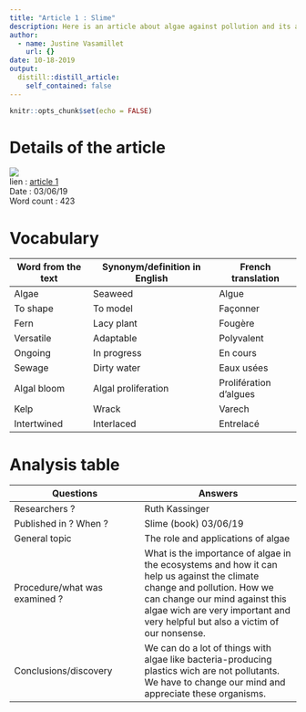 ```yaml
---
title: "Article 1 : Slime"
description: Here is an article about algae against pollution and its analysis
author:
  - name: Justine Vasamillet
    url: {}
date: 10-18-2019
output:
  distill::distill_article:
    self_contained: false
---
```


```r
knitr::opts_chunk$set(echo = FALSE)
```

# Details of the article
![](../data/article_1.png)  
lien : [article 1](https://blogs.sciencemag.org/books/2019/06/03/slime/)  
Date : 03/06/19  
Word count : 423

# Vocabulary

Word from the text |Synonym/definition in English |French translation
-------------------|------------------------------|--------------------
Algae              |Seaweed                       |Algue
To shape           |To model                      |Façonner
Fern               |Lacy plant                    |Fougère
Versatile          |Adaptable                     |Polyvalent
Ongoing            |In progress                   |En cours
Sewage             |Dirty water                   |Eaux usées
Algal bloom        |Algal proliferation           |Prolifération d’algues
Kelp               |Wrack                         |Varech
Intertwined        |Interlaced                    |Entrelacé 

# Analysis table

Questions                     |Answers
------------------------------|------------------------------------
Researchers ?                 |Ruth Kassinger
Published in ? When ?         |Slime (book) 03/06/19
General topic                 |The role and applications of algae
Procedure/what was examined ? |What is the importance of algae in the ecosystems and how it can help us against the climate change and pollution. How we can change our mind against this algae wich are very important and very helpful but also a victim of our nonsense.
Conclusions/discovery         |We can do a lot of things with algae like bacteria-producing plastics wich are not pollutants. We have to change our mind and appreciate these organisms.

